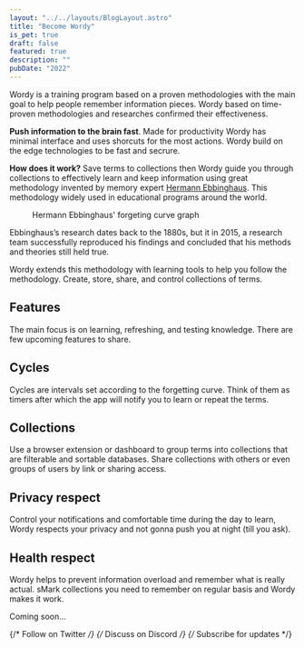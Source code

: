 ```yaml
---
layout: "../../layouts/BlogLayout.astro"
title: "Become Wordy"
is_pet: true
draft: false
featured: true
description: ""
pubDate: "2022"
---
```



Wordy is a training program based on a proven methodologies with the main goal to help people remember information pieces. Wordy based on time-proven methodologies and researches confirmed their effectiveness.

**Push information to the brain fast**. Made for productivity Wordy has minimal interface and uses shorcuts for the most actions. Wordy build on the edge technologies to be fast and secrure.

**How does it work?** Save terms to collections then Wordy guide you through collections to effectively learn and keep information using great methodology invented by memory expert [Hermann Ebbinghaus](https://en.wikipedia.org/wiki/Hermann_Ebbinghaus). This methodology widely used in educational programs around the world.

<figure class="wide-content">
  <Picture
    src="https://res.cloudinary.com/alekspetrov/image/upload/v1666726876/website/wrody-image-1_otxcgb.png"
    alt="Hermann Ebbinghaus' forgeting curve graph"
    widths={[480, 860, 1080]}
    aspectRatio="7:5"
    class="schema"
  />
  <figcaption>Hermann Ebbinghaus' forgeting curve graph</figcaption>
</figure>

Ebbinghaus’s research dates back to the 1880s, but it in 2015, a research team successfully reproduced his findings and concluded that his methods and theories still held true.

Wordy extends this methodology with learning tools to help you follow the methodology. Create, store, share, and control collections of terms.

## Features

The main focus is on learning, refreshing, and testing knowledge. There are few upcoming features to share.

<ContentTerm
  term="Cards"
  deff="Imagine your collection as a slider where each slide is your information slice. You can see the term, but not its definition. Now play a knockout game and mark terms as known or not. The next cycle will show you only unknown terms."
/>

<ContentTerm
  term="Repeats"
  deff="As you noticed from the schema above people gradually forget everything they have learned with time. And the only way to keep information in mind is to refresh it. Repeats help to get notifications and stay on the learning curve used cycles."
/>

<ContentTerm
  term="Write"
  deff="Based on Artificial intelligence. Write a short essay using terms users learned to learn them even better. AI will check if you use them right in the right context and gives you a score.
"
/>

## Cycles

Cycles are intervals set according to the forgetting curve. Think of them as timers after which the app will notify you to learn or repeat the terms.

## Collections

Use a browser extension or dashboard to group terms into collections that are filterable and sortable databases. Share collections with others or even groups of users by link or sharing access.

## Privacy respect

Control your notifications and comfortable time during the day to learn, Wordy respects your privacy and not gonna push you at night (till you ask).

## Health respect

Wordy helps to prevent information overload and remember what is really actual. sMark collections you need to remember on regular basis and Wordy makes it work.

Coming soon…

{/* Follow on Twitter */}
{/* Discuss on Discord */}
{/* Subscribe for updates */}
